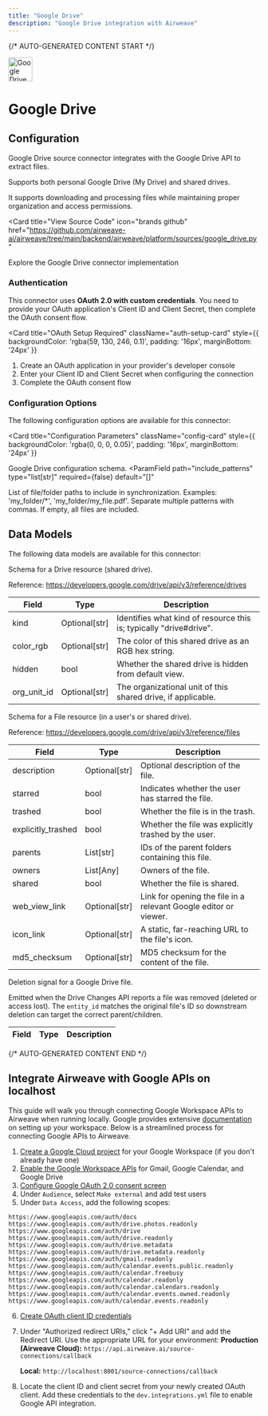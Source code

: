 ```yaml
---
title: "Google Drive"
description: "Google Drive integration with Airweave"
---
```


{/* AUTO-GENERATED CONTENT START */}



<div className="connector-header" style={{ display: 'flex', alignItems: 'center', gap: '12px', marginBottom: '24px' }}>
  <img src="icon.svg" alt="Google Drive logo" width="48" height="48" className="connector-icon" />
  <h1 style={{ margin: 0 }}>Google Drive</h1>
</div>

## Configuration

Google Drive source connector integrates with the Google Drive API to extract files.

Supports both personal Google Drive (My Drive) and shared drives.

It supports downloading and processing files
while maintaining proper organization and access permissions.

<Card
  title="View Source Code"
  icon="brands github"
  href="https://github.com/airweave-ai/airweave/tree/main/backend/airweave/platform/sources/google_drive.py"
>
  Explore the Google Drive connector implementation
</Card>

### Authentication

This connector uses **OAuth 2.0 with custom credentials**. You need to provide your OAuth application's Client ID and Client Secret, then complete the OAuth consent flow.

<Card
  title="OAuth Setup Required"
  className="auth-setup-card"
  style={{ backgroundColor: 'rgba(59, 130, 246, 0.1)', padding: '16px', marginBottom: '24px' }}
>

1. Create an OAuth application in your provider's developer console
2. Enter your Client ID and Client Secret when configuring the connection
3. Complete the OAuth consent flow

</Card>

### Configuration Options

The following configuration options are available for this connector:

<Card
  title="Configuration Parameters"
  className="config-card"
  style={{ backgroundColor: 'rgba(0, 0, 0, 0.05)', padding: '16px', marginBottom: '24px' }}
>

Google Drive configuration schema.
<ParamField
  path="include_patterns"
  type="list[str]"
  required={false}
  default="[]"
>
  List of file/folder paths to include in synchronization. Examples: 'my_folder/*', 'my_folder/my_file.pdf'. Separate multiple patterns with commas. If empty, all files are included.
</ParamField>
</Card>

## Data Models

The following data models are available for this connector:

<Accordion title="GoogleDriveDriveEntity">

Schema for a Drive resource (shared drive).

Reference:
  https://developers.google.com/drive/api/v3/reference/drives

| Field | Type | Description |
|-------|------|-------------|
| kind | Optional[str] | Identifies what kind of resource this is; typically "drive#drive". |
| color_rgb | Optional[str] | The color of this shared drive as an RGB hex string. |
| hidden | bool | Whether the shared drive is hidden from default view. |
| org_unit_id | Optional[str] | The organizational unit of this shared drive, if applicable. |

</Accordion>
<Accordion title="GoogleDriveFileEntity">

Schema for a File resource (in a user's or shared drive).

Reference:
  https://developers.google.com/drive/api/v3/reference/files

| Field | Type | Description |
|-------|------|-------------|
| description | Optional[str] | Optional description of the file. |
| starred | bool | Indicates whether the user has starred the file. |
| trashed | bool | Whether the file is in the trash. |
| explicitly_trashed | bool | Whether the file was explicitly trashed by the user. |
| parents | List[str] | IDs of the parent folders containing this file. |
| owners | List[Any] | Owners of the file. |
| shared | bool | Whether the file is shared. |
| web_view_link | Optional[str] | Link for opening the file in a relevant Google editor or viewer. |
| icon_link | Optional[str] | A static, far-reaching URL to the file's icon. |
| md5_checksum | Optional[str] | MD5 checksum for the content of the file. |

</Accordion>
<Accordion title="GoogleDriveFileDeletionEntity">

Deletion signal for a Google Drive file.

Emitted when the Drive Changes API reports a file was removed (deleted or access lost).
The `entity_id` matches the original file's ID so downstream deletion can target
the correct parent/children.

| Field | Type | Description |
|-------|------|-------------|

</Accordion>




{/* AUTO-GENERATED CONTENT END */}

## Integrate Airweave with Google APIs on localhost

This guide will walk you through connecting Google Workspace APIs to Airweave when running locally.
Google provides extensive [documentation](https://developers.google.com/workspace/guides/get-started) on setting up your workspace.
Below is a streamlined process for connecting Google APIs to Airweave.

1. [Create a Google Cloud project](https://developers.google.com/workspace/guides/create-project) for your Google Workspace (if you don't already have one)
2. [Enable the Google Workspace APIs](https://developers.google.com/workspace/guides/enable-apis) for Gmail, Google Calendar, and Google Drive
3. [Configure Google OAuth 2.0 consent screen](https://developers.google.com/workspace/guides/configure-oauth-consent)
4. Under `Audience`, select `Make external` and add test users
5. Under `Data Access`, add the following scopes:

```
https://www.googleapis.com/auth/docs
https://www.googleapis.com/auth/drive.photos.readonly
https://www.googleapis.com/auth/drive
https://www.googleapis.com/auth/drive.readonly
https://www.googleapis.com/auth/drive.metadata
https://www.googleapis.com/auth/drive.metadata.readonly
https://www.googleapis.com/auth/gmail.readonly
https://www.googleapis.com/auth/calendar.events.public.readonly
https://www.googleapis.com/auth/calendar.freebusy
https://www.googleapis.com/auth/calendar.readonly
https://www.googleapis.com/auth/calendar.calendars.readonly
https://www.googleapis.com/auth/calendar.events.owned.readonly
https://www.googleapis.com/auth/calendar.events.readonly
```
6. [Create OAuth client ID credentials](https://developers.google.com/workspace/guides/create-credentials#oauth-client-id)
7. Under "Authorized redirect URIs," click "+ Add URI" and add the Redirect URI. Use the appropriate URL for your environment:
    **Production (Airweave Cloud):**
        ```
        https://api.airweave.ai/source-connections/callback
        ```

    **Local:**
        ```
        http://localhost:8001/source-connections/callback
        ```
8. Locate the client ID and client secret from your newly created OAuth client. Add these credentials to the `dev.integrations.yml` file to enable Google API integration.
